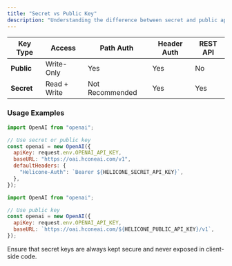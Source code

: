 ```yaml
---
title: "Secret vs Public Key"
description: "Understanding the difference between secret and public api key in Helicone."
---
```



| Key Type   | Access       | Path Auth       | Header Auth | REST API |
| ---------- | ------------ | --------------- | ----------- | -------- |
| **Public** | Write-Only   | Yes             | Yes         | No       |
| **Secret** | Read + Write | Not Recommended | Yes         | Yes      |

### Usage Examples

<CodeGroup>

```javascript Header Auth
import OpenAI from "openai";

// Use secret or public key
const openai = new OpenAI({
  apiKey: request.env.OPENAI_API_KEY,
  baseURL: "https://oai.hconeai.com/v1",
  defaultHeaders: {
    "Helicone-Auth": `Bearer ${HELICONE_SECRET_API_KEY}`,
  },
});
```

```javascript Path Auth
import OpenAI from "openai";

// Use public key
const openai = new OpenAI({
  apiKey: request.env.OPENAI_API_KEY,
  baseURL: `https://oai.hconeai.com/${HELICONE_PUBLIC_API_KEY}/v1`,
});
```

</CodeGroup>

<Note>
  Ensure that secret keys are always kept secure and never exposed in
  client-side code.
</Note>

<QuestionsSection />
